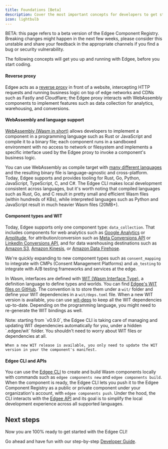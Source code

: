```yaml
---
title: Foundations [Beta]
description: Cover the most important concepts for developers to get started with Edgee.
icon: lightbulb
---
```



<EdgeeSdk />

<Warning>
    BETA: this page refers to a beta version of the Edgee Component Registry.
    Breaking changes might happen in the next few weeks, please consider this unstable and share your feedback in the
    appropriate channels if you find a bug or security vulnerability.
</Warning>

The following concepts will get you up and running with Edgee, before you start coding.

#### Reverse proxy
Edgee acts as a [reverse proxy](https://en.wikipedia.org/wiki/Reverse_proxy) in front of a website, intercepting HTTP requests and running business
logic on top of edge networks and CDNs such as Fastly and Cloudflare; the Edgee proxy interacts with WebAssembly components
to implement features such as data collection for analytics, warehousing, and conversions.

#### WebAssembly and language support
[WebAssembly (Wasm in short)](https://webassembly.org/) allows developers to implement a component in a programming language such as Rust or JavaScript
and compile it to a binary file; each component runs in a sandboxed environment with no access to network or filesystem
and implements a specific interface used by the Edgee proxy to invoke a component's business logic.

You can use WebAssembly as compile target with [many different languages](https://component-model.bytecodealliance.org/language-support.html)
and the resulting binary file is language-agnostic and cross-platform. Today, Edgee supports and provides tooling for
Rust, Go, Python, JavaScript, TypeScript, C, and C#. The Edgee CLI makes local development consistent across languages,
but it's worth noting that compiled languages such as Rust, Go, and C result in pretty small and efficient Wasm files (within hundreds of KBs),
while interpreted languages such as Python and JavaScript result in much heavier Wasm files (20MB+).

#### Component types and WIT
Today, Edgee supports only one component type: `data_collection`. That includes components
for web analytics such as
[Google Analytics](/components/data-collection/google-analytics) or [Amplitude](/components/data-collection/amplitude),
for attribution/conversion such as
[Meta Conversions API](/components/data-collection/meta-capi) or [LinkedIn Conversions API](/components/data-collection/linkedin-capi),
and for data warehousing destinations such as
[Amazon S3](/components/data-collection/amazon-data-firehose),
[Amazon Kinesis](/components/data-collection/amazon-kinesis),
or [Amazon Data Firehose](/components/data-collection/amazon-data-firehose).

We're quickly expanding to new component types such as `consent_mapping`
to integrate with CMPs (Consent Management Platforms) and `ab_testing` to integrate with A/B testing frameworks and services at the edge.

In Wasm, interfaces are defined with [WIT (Wasm Interface Type)](https://component-model.bytecodealliance.org/design/wit.html),
a definition language to define types and worlds. You can find [Edgee's WIT files on GitHub](https://github.com/edgee-cloud/edgee-wit).
The convention is to store them under a `wit/` folder and define your WIT dependencies in a `wit/deps.toml` file.
When a new WIT version is available, you can use [wit-deps](https://github.com/bytecodealliance/wit-deps) to keep all the WIT dependencies up-to-date.
Depending on the programming language, you might need to re-generate the WIT bindings as well.

<Note>
    Note: starting from `v0.9.0`, the Edgee CLI is taking care of managing and updating WIT dependencies automatically for you, under
    a hidden `.edgee/wit` folder. You shouldn't need to worry about WIT files or dependencies at all.

    When a new WIT release is available, you only need to update the WIT version in your the component's manifest.
</Note>

#### Edgee CLI and APIs
You can use the [Edgee CLI](https://github.com/edgee-cloud/edgee) to create and build Wasm components locally with commands such as
`edgee components new` and `edgee components build`.
When the component is ready, the Edgee CLI lets you push it to the Edgee Component Registry as a public or private component
under your organization's account, with `edgee components push`. Under the hood, the CLI interacts with the
[Edgee API](/api-reference/introduction) and its goal is to simplify the local development experience across all supported languages.


## Next steps

Now you are 100% ready to get started with the Edgee CLI!

Go ahead and have fun with our step-by-step [Developer Guide](./developer-guide).